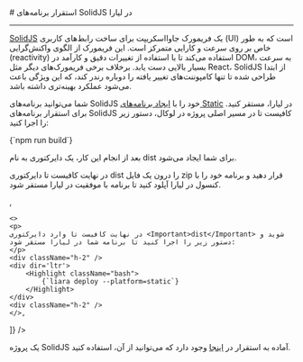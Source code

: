 

<Layout>
<Head>
<title>مستندات استقرار برنامه‌های SolidJS - لیارا</title>
<meta property="og:title" content="مستندات خدمات رایانش ابری لیارا" />
<meta property="og:description" content="مستندات مربوط به نحوه استقرار برنامه‌های SolidJS در پلتفرم Static در لیارا"  />
</Head>
# استقرار برنامه‌های SolidJS در لیارا
<hr className="mb-2" />

<a href="https://docs.solidjs.com/" className="text-[#2196f3] ">SolidJS</a>
یک فریمورک جاوااسکریپت برای ساخت رابط‌های کاربری (UI) است که به طور خاص بر روی سرعت و کارایی متمرکز است. این فریمورک از الگوی واکنش‌گرایی (reactivity) استفاده می‌کند تا با استفاده از تغییرات دقیق و کارآمد در DOM، به سرعت بسیار بالایی دست یابد. برخلاف برخی فریمورک‌های دیگر مثل React، SolidJS از ابتدا طراحی شده تا تنها کامپوننت‌های تغییر یافته را دوباره رندر کند، که این ویژگی باعث می‌شود عملکرد بهینه‌تری داشته باشد.
<div className="h-2" />

شما می‌توانید برنامه‌های SolidJS خود را با <a href="../../how-tos/create-app" className="text-[#2196f3] ">ایجاد برنامه‌های Static</a> در لیارا، مستقر کنید.
برای استقرار برنامه‌های SolidJS 
کافیست تا در مسیر اصلی پروژه در لوکال، دستور زیر را اجرا کنید:

<div className="h-2" />
<div dir='ltr'>
    <Highlight className="bash">
        {`npm run build`}
    </Highlight>
</div>
<div className="h-2" />

بعد از انجام این کار، یک دایرکتوری به نام <Important>dist</Important> برای شما ایجاد می‌شود. 

<Section id="deploy" title="استقرار برنامه" />
<Tabs 
    tabs={["Liara Console", "Liara CLI"]} 
    content={[
    <>
    <p>
    در نهایت کافیست تا دایرکتوری <Important>dist</Important> را درون یک فایل zip قرار دهید و برنامه خود را با کنسول در لیارا آپلود کنید تا برنامه با موفقیت در لیارا مستقر شود. 
    </p>
    </>,
 
    <>
    <p>
    در نهایت کافیست تا وارد دایرکتوری <Important>dist</Important> شوید و دستور زیر را اجرا کنید تا برنامه شما در لیارا مستقر شود:
    </p>
    <div className="h-2" />
    <div dir='ltr'>
        <Highlight className="bash">
            {`liara deploy --platform=static`}
        </Highlight>
    </div>
    <div className="h-2" />
    </>,

]} 
/>

<Alert variant="success">
<p>
یک پروژه SolidJS آماده به استقرار در <a href="https://github.com/liara-cloud/solidjs-getting-started" className="text-[#2196f3] ">اینجا</a> وجود دارد که می‌توانید از آن، استفاده کنید.
</p>
</Alert>
</Layout>


